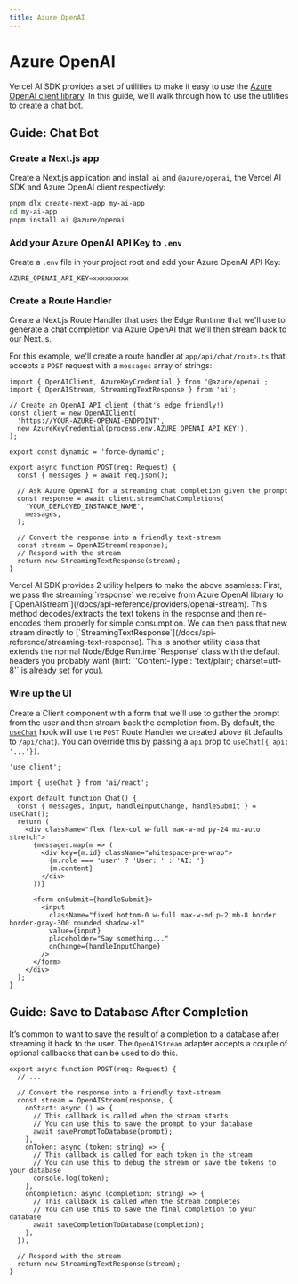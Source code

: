 ```yaml
---
title: Azure OpenAI
---
```



# Azure OpenAI

Vercel AI SDK provides a set of utilities to make it easy to use the [Azure OpenAI client library](https://learn.microsoft.com/en-us/javascript/api/overview/azure/openai-readme?view=azure-node-preview). In this guide, we'll walk through how to use the utilities to create a chat bot.

## Guide: Chat Bot

<Steps>

### Create a Next.js app

Create a Next.js application and install `ai` and `@azure/openai`, the Vercel AI SDK and Azure OpenAI client respectively:

```sh
pnpm dlx create-next-app my-ai-app
cd my-ai-app
pnpm install ai @azure/openai
```

### Add your Azure OpenAI API Key to `.env`

Create a `.env` file in your project root and add your Azure OpenAI API Key:

```env filename=".env"
AZURE_OPENAI_API_KEY=xxxxxxxxx
```

### Create a Route Handler

Create a Next.js Route Handler that uses the Edge Runtime that we'll use to generate a chat completion via Azure OpenAI that we'll then stream back to our Next.js.

For this example, we'll create a route handler at `app/api/chat/route.ts` that accepts a `POST` request with a `messages` array of strings:

```tsx filename="app/api/chat/route.ts" showLineNumbers
import { OpenAIClient, AzureKeyCredential } from '@azure/openai';
import { OpenAIStream, StreamingTextResponse } from 'ai';

// Create an OpenAI API client (that's edge friendly!)
const client = new OpenAIClient(
  'https://YOUR-AZURE-OPENAI-ENDPOINT',
  new AzureKeyCredential(process.env.AZURE_OPENAI_API_KEY!),
);

export const dynamic = 'force-dynamic';

export async function POST(req: Request) {
  const { messages } = await req.json();

  // Ask Azure OpenAI for a streaming chat completion given the prompt
  const response = await client.streamChatCompletions(
    'YOUR_DEPLOYED_INSTANCE_NAME',
    messages,
  );

  // Convert the response into a friendly text-stream
  const stream = OpenAIStream(response);
  // Respond with the stream
  return new StreamingTextResponse(stream);
}
```

<Callout>
  Vercel AI SDK provides 2 utility helpers to make the above seamless: First, we
  pass the streaming `response` we receive from Azure OpenAI library to
  [`OpenAIStream`](/docs/api-reference/providers/openai-stream). This method
  decodes/extracts the text tokens in the response and then re-encodes them
  properly for simple consumption. We can then pass that new stream directly to
  [`StreamingTextResponse`](/docs/api-reference/streaming-text-response). This
  is another utility class that extends the normal Node/Edge Runtime `Response`
  class with the default headers you probably want (hint: `'Content-Type':
  'text/plain; charset=utf-8'` is already set for you).
</Callout>

### Wire up the UI

Create a Client component with a form that we'll use to gather the prompt from the user and then stream back the completion from.
By default, the [`useChat`](/docs/api-reference/use-chat) hook will use the `POST` Route Handler we created above (it defaults to `/api/chat`). You can override this by passing a `api` prop to `useChat({ api: '...'})`.

```tsx filename="app/page.tsx" showLineNumbers
'use client';

import { useChat } from 'ai/react';

export default function Chat() {
  const { messages, input, handleInputChange, handleSubmit } = useChat();
  return (
    <div className="flex flex-col w-full max-w-md py-24 mx-auto stretch">
      {messages.map(m => (
        <div key={m.id} className="whitespace-pre-wrap">
          {m.role === 'user' ? 'User: ' : 'AI: '}
          {m.content}
        </div>
      ))}

      <form onSubmit={handleSubmit}>
        <input
          className="fixed bottom-0 w-full max-w-md p-2 mb-8 border border-gray-300 rounded shadow-xl"
          value={input}
          placeholder="Say something..."
          onChange={handleInputChange}
        />
      </form>
    </div>
  );
}
```

</Steps>

## Guide: Save to Database After Completion

It’s common to want to save the result of a completion to a database after streaming it back to the user. The `OpenAIStream` adapter accepts a couple of optional callbacks that can be used to do this.

```tsx filename="app/api/completion/route.ts" showLineNumbers
export async function POST(req: Request) {
  // ...

  // Convert the response into a friendly text-stream
  const stream = OpenAIStream(response, {
    onStart: async () => {
      // This callback is called when the stream starts
      // You can use this to save the prompt to your database
      await savePromptToDatabase(prompt);
    },
    onToken: async (token: string) => {
      // This callback is called for each token in the stream
      // You can use this to debug the stream or save the tokens to your database
      console.log(token);
    },
    onCompletion: async (completion: string) => {
      // This callback is called when the stream completes
      // You can use this to save the final completion to your database
      await saveCompletionToDatabase(completion);
    },
  });

  // Respond with the stream
  return new StreamingTextResponse(stream);
}
```
